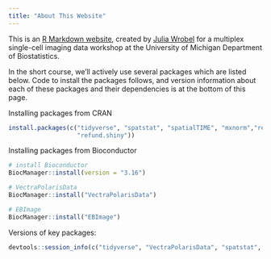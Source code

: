 ```yaml
---
title: "About This Website"
---
```


This is an [R Markdown website](http://rmarkdown.rstudio.com/rmarkdown_websites.html), created by [Julia Wrobel](http://juliawrobel.com) for a multiplex single-cell imaging data workshop at the University of Michigan Department of Biostatistics.

In the short course, we'll actively use several packages which are listed below. Code to install the packages follows, and version information about each of these packages and their dependencies is at the bottom of this page.

Installing packages from CRAN

```r
install.packages(c("tidyverse", "spatstat", "spatialTIME", "mxnorm","refund",
                   "refund.shiny"))
```

Installing packages from Bioconductor

```r
# install Bioconductor
BiocManager::install(version = "3.16")

# VectraPolarisData
BiocManager::install("VectraPolarisData")

# EBImage
BiocManager::install("EBImage")
```



Versions of key packages:

```r
devtools::session_info(c("tidyverse", "VectraPolarisData", "spatstat", "spatialTIME", "refund"))
```

